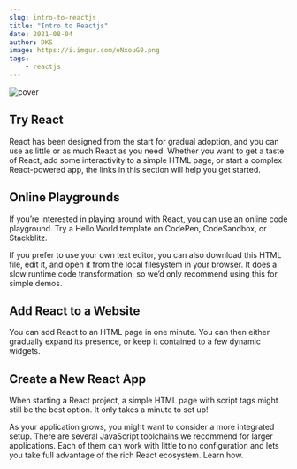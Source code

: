 ```yaml
---
slug: intro-to-reactjs
title: "Intro to Reactjs"
date: 2021-08-04
author: DKS
image: https://i.imgur.com/oNxouG0.png
tags:
    - reactjs
---
```


![cover](https://i.imgur.com/oNxouG0.png)

## Try React

React has been designed from the start for gradual adoption, and you can use as little or as much React as you need.
Whether you want to get a taste of React, add some interactivity to a simple HTML page, or start a complex React-powered
app, the links in this section will help you get started.

## Online Playgrounds

If you’re interested in playing around with React, you can use an online code playground. Try a Hello World template on
CodePen, CodeSandbox, or Stackblitz.

If you prefer to use your own text editor, you can also download this HTML file, edit it, and open it from the local
filesystem in your browser. It does a slow runtime code transformation, so we’d only recommend using this for simple
demos.

## Add React to a Website

You can add React to an HTML page in one minute. You can then either gradually expand its presence, or keep it contained
to a few dynamic widgets.

## Create a New React App

When starting a React project, a simple HTML page with script tags might still be the best option. It only takes a
minute to set up!

As your application grows, you might want to consider a more integrated setup. There are several JavaScript toolchains
we recommend for larger applications. Each of them can work with little to no configuration and lets you take full
advantage of the rich React ecosystem. Learn how.
